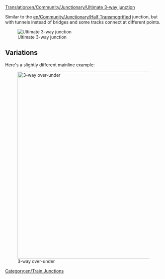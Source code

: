 [[Translation:en/Community/Junctionary/Ultimate 3-way junction]]
{{en/Junctionsmenu}}

Similar to the [[en/Community/Junctionary/Half Transmogrified]] junction, but with tunnels instead of bridges and some tracks connect at different points.

[[File:en/Ultimate 3way junction.png|frame|none|Ultimate 3-way junction]]

{{en/Junction Criteria|Average|2|1|0|3|1|1|1|1|0|0|0||Broken down trains affect one line.|

'''Pros'''
*High speed.
*High traffic capacity.
*Jams very unlikely.
*Small area.
*No sharp turns, can be easily built for any train length.
*Adequate waiting space for turning trains.

'''Cons'''
*Signaling gaps from tunnels. (doubling tunnels makes junction at least 2x2 tiles larger and harder to build)

'''Tips'''
*Start by building the "short diagonal" track first. Make its length equal to your longest train.
}}


==Variations==
Here's a slightly different mainline example:

[[File:en/3way-over-under.jpeg|none|thumb|600px|3-way over-under]]

{{en/Junction Criteria|Average|3|1|1|4|0|1|1|1|0|0|0||Broken down trains affect one line.|

'''Pros'''
*High traffic capacity.

'''Cons'''
*Slow, unless tracks are diagonal.
*Jams more likely than in ultimate 3-way junction.
*Requires space between tracks.
*Sharp turns, unless tracks are diagonal.
*Not enough waiting space for turning trains.
*Signaling gaps from bridges and tunnels.
*Bridges slow down high-speed maglev trains.
}}

[[Category:en/Train Junctions]]